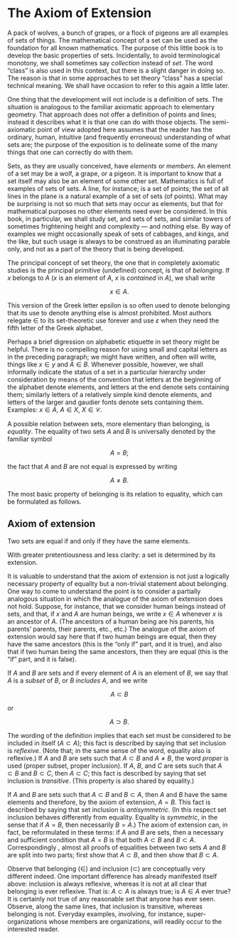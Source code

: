 # The Axiom of Extension

A pack of wolves, a bunch of grapes, or a flock of pigeons are all examples of sets of things. The mathematical concept of a set can be used as the foundation for all known mathematics. The purpose of this little book is to develop the basic properties of sets. Incidentally, to avoid terminological monotony, we shall sometimes say *collection*`\index{collection}`{=latex} instead of *set*`\index{set}`{=latex}. The word "class"`\index{class}`{=latex} is also used in this context, but there is a slight danger in doing so. The reason is that in some approaches to set theory "class" has a special technical meaning. We shall have occasion to refer to this again a little later.

One thing that the development will not include is a definition of sets. The situation is analogous to the familiar axiomatic approach to elementary geometry. That approach does not offer a definition of points and lines; instead it describes what it is that one can do with those objects. The semi-axiomatic point of view adopted here assumes that the reader has the ordinary, human, intuitive (and frequently erroneous) understanding of what sets are; the purpose of the exposition is to delineate some of the many things that one can correctly do with them.

Sets, as they are usually conceived, have *elements*`\index{element}`{=latex} or *members*`\index{member}`{=latex}. An element of a set may be a wolf, a grape, or a pigeon. It is important to know that a set itself may also be an element of some other set. Mathematics is full of examples of sets of sets. A line, for instance; is a set of points; the set of all lines in the plane is a natural example of a set of sets (of points). What may be surprising is not so much that sets may occur as elements, but that for mathematical purposes no other elements need ever be considered. In this book, in particular, we shall study set, and sets of sets, and similar towers of sometimes frightening height and complexity — and nothing else. By way of examples we might occasionally speak of sets of cabbages, and kings, and the like, but such usage is always to be construed as an illuminating parable only, and not as a part of the theory that is being developed. 

The principal concept of set theory, the one that in completely axiomatic studies is the principal primitive (undefined) concept, is that of *belonging*`\index{belonging}`{=latex}. If $x$ belongs to $A$ ($x$ is an element of $A$, $x$ is *contained*`\index{contain}`{=latex} in $A$), we shall write 

$$
x \in A.
$$

This version of the Greek letter epsilon is so often used to denote belonging that its use to denote anything else is almost prohibited. Most authors relegate $\in$ to its set-theoretic use forever and use $\varepsilon$ when they need the fifth letter of the Greek alphabet. 

Perhaps a brief digression on alphabetic etiquette in set theory might be helpful. There is no compelling reason for using small and capital letters as in the preceding paragraph; we might have written, and often will write, things like $x \in y$ and $A \in B$. Whenever possible, however, we shall informally indicate the status of a set in a particular hierarchy under consideration by means of the convention that letters at the beginning of the alphabet denote elements, and letters at the end denote sets containing them; similarly letters of a relatively simple kind denote elements, and letters of the larger and gaudier fonts denote sets containing them. Examples: $x \in A$, $A \in X$, $X \in \mathcal{C}$.


A possible relation between sets, more elementary than belonging, is *equality*`\index{equality}`{=latex}. The equality of two sets $A$ and $B$ is universally denoted by the familiar symbol 

$$
A = B;
$$

the fact that $A$ and $B$ are not equal is expressed by writing 

$$
A \neq B.
$$

The most basic property of belonging is its relation to equality, which can be formulated as follows.

::: {#cnj-extension}

## Axiom of extension`\index{axiom of extension}`{=latex}

Two sets are equal if and only if they have the same elements.

:::

With greater pretentiousness and less clarity: a set is determined by its extension. 

It is valuable to understand that the axiom of extension is not just a logically necessary property of equality but a non-trivial statement about belonging. One way to come to understand the point is to consider a partially analogous situation in which the analogue of the axiom of extension does not hold. Suppose, for instance, that we consider human beings instead of sets, and that, if $x$ and $A$ are human beings, we write $x \in A$ whenever $x$ is an ancestor of $A$. (The ancestors of a human being are his parents, his parents' parents, their parents, etc., etc.) The analogue of the axiom of extension would say here that if two human beings are equal, then they have the same ancestors (this is the "only if" part, and it is true), and also that if two human being the same ancestors, then they are equal (this is the "if" part, and it is false). 

If $A$ and $B$ are sets and if every element of $A$ is an element of $B$, we say that $A$ is a *subset*`\index{subset}`{=latex} of $B$, or $B$ *includes*`\index{inclusion}`{=latex} $A$, and we write

$$
A \subset B
$$

or

$$
A \supset B.
$$

The wording of the definition implies that each set must be considered to be included in itself ($A \subset A$); this fact is described by saying that set inclusion is *reflexive*`\index{reflexive}`{=latex}. (Note that; in the same sense of the word, equality also is reflexive.) If $A$ and $B$ are sets such that $A \subset B$ and $A \neq B$, the word *proper*`\index{proper}`{=latex} is used (proper subset, proper inclusion). If $A$, $B$, and $C$ are sets such that $A \subset B$ and $B \subset C$, then $A \subset C$; this fact is described by saying that set inclusion is *transitive*`\index{transitive}`{=latex}. (This property is also shared by equality.)

If $A$ and $B$ are sets such that $A \subset B$ and $B \subset A$, then $A$ and $B$ have the same elements and therefore, by the axiom of extension, $A = B$. This fact is described by saying that set inclusion is *antisymmetric*`\index{antisymmetric}`{=latex}. (In this respect set inclusion behaves differently from equality. Equality is *symmetric*`\index{symmetric}`{=latex}, in the sense that if $A = B$, then necessarily $B = A$.) The axiom of extension can, in fact, be reformulated in these terms: if $A$ and $B$ are sets, then a necessary and sufficient condition that $A = B$ is that both $A \subset B$ and $B \subset A$. Correspondingly , almost all proofs of equalities between two sets $A$ and $B$ are split into two parts; first show that $A \subset B$, and then show that $B \subset A$.

Observe that belonging ($\in$) and inclusion ($\subset$) are conceptually very different indeed. One important difference has already manifested itself above: inclusion is always reflexive, whereas it is not at all clear that belonging is ever reflexive. That is: $A \subset A$ is always true; is $A \in A$ ever true? It is certainly not true of any reasonable set that anyone has ever seen. Observe, along the same lines, that inclusion is transitive, whereas belonging is not. Everyday examples, involving, for instance, super-organizations whose members are organizations, will readily occur to the interested reader.